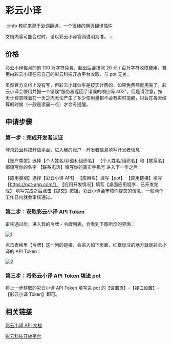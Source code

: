 # 彩云小译

:::info
教程来源于[划词翻译](https://hcfy.app/)，一个很棒的网页翻译插件

文档内容可能会过时，请以彩云小译官网说明为准。
:::

## 价格

彩云小译每月的前 100 万字符免费，超出后会按照 20 元 / 百万字符收取费用，费用由彩云小译在它自己的彩云科技开放平台收取，与 pot 无关。

虽然官方文档上没有写，但彩云小译似乎是按天计费的，如果免费额度用完了，彩云小译会停用并报一个错误“服务器返回了错误的响应码 402”。但是请注意，按天计费意味着在一天之内无论产生了多少使用量都不会有实时提醒，只会在每天结算的时候（一般是凌晨一点）才会有提醒。

## 申请步骤

### 第一步：完成开发者认证

登录[彩云科技开放平台](https://dashboard.caiyunapp.com/)，进入我的账户 - 开发者信息填写开发者信息：

【账户类型】选择【个人姓名/非盈利组织名】
【个人姓名/组织名】和【联系名】都填写你的名字
【联系电话】填写你的真实手机号
进入下一步之后：

【应用类别】选择【彩云小译 API】
【应用名】填写【pot】
【应用链接】填写【https://pot-app.com/】
【应用开发情况】填写【桌面应用程序，已开发完成】
填写完成之后点击【提交】按钮，彩云小译会审核你提交的信息，一般两个工作日内就会审核通过。

### 第二步：获取彩云小译 API Token

审核通过后，进入我的令牌 - 令牌列表，会看到下图所示的界面：

![1](./asset/caiyun1.png)

点击表格里【令牌】这一列的链接，会进入如下页面，红框标注的地方就是彩云小译的 API Token：

![2](./asset/caiyun2.png)

### 第三步：将彩云小译 API Token 填进 pot

将上一步获取的彩云小译 API Token 填写进 pot 的【设置页】-【接口设置】-【彩云小译 Token】即可。

## 相关链接

[彩云小译 API 文档](https://docs.caiyunapp.com/blog/2018/09/03/lingocloud-api/)

[彩云科技开放平台](https://dashboard.caiyunapp.com/)
